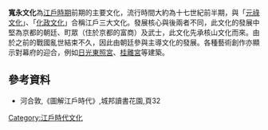 '''寬永文化'''為[[江戶時期|江戶時期]]前期的主要文化，流行時間大約為十七世紀前半期，與「[[元祿文化|元祿文化]]」、「[[化政文化|化政文化]]」合稱江戶三大文化。發展核心與後兩者不同，此文化的發展中堅為京都的朝廷、町眾（住於京都的富商）及武士，此文化先承核山文化而來。由於之前的戰國亂世結束不久，因此由朝廷參與主導文化的發展。各種藝術創作亦顯示對幕府的迎合，例如[[日光東照宮|日光東照宮]]、[[桂離宮|桂離宮]]等建築。

==參考資料==
*河合敦,《圖解江戶時代》,城邦讀書花園,頁32
{{日本文化史區分}}
[[Category:江戶時代文化|Category:江戶時代文化]]